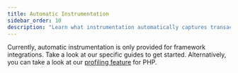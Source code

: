 ```yaml
---
title: Automatic Instrumentation
sidebar_order: 10
description: "Learn what instrumentation automatically captures transactions."
---
```


Currently, automatic instrumentation is only provided for framework integrations. Take a look at our specific guides to get started.
Alternatively, you can take a look at our [profiling feature](/platforms/php/profiling/) for PHP.

<GuideGrid platform="php" />
